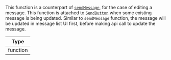 This function is a counterpart of [`sendMessage`](#sendmessage), for the case of editing a message. This function is attached to [`SendButton`](../core-components/channel#sendbutton) when some existing message is being updated.
Similar to `sendMessage` function, the message will be updated in message list UI first, before making api call to update the message.

| Type |
| - |
| function |
